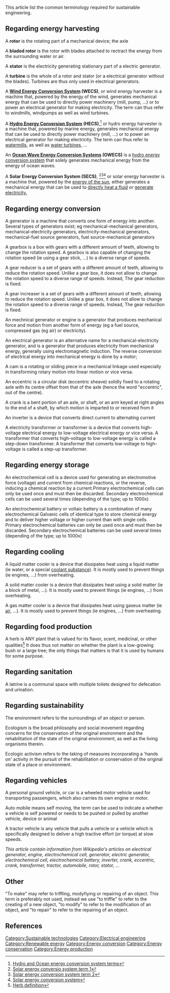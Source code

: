 This article list the common terminology required for sustainable engineering.

==Regarding energy harvesting==
A '''rotor''' is the rotating part of a mechanical device; the axle

A '''bladed rotor''' is the rotor with blades attached to rectract the energy from the surrounding water or air.

A '''stator''' is the electricity generating stationary part of a electric generator.

A '''turbine''' is the whole of a rotor and stator (or a electrical generator without the blades). Turbines are thus only used in electrical generators.

A '''[[Wind_energy_conversion_system|Wind Energy Conversion System]] (WECS)''', or wind energy harvester is a machine that, powered by the energy of the wind, generates mechanical energy that can be used to directly power machinery (mill, pump, ...) or to power an electrical generator for making electricity. The term can thus refer to windmills, windpumps as well as wind turbines.

A '''[[Hydropower|Hydro Energy Conversion System]] (HECS)''',<ref>[http://www.routledge.com/books/Energy-Harvesting-isbn9781439815083 Hydro and Ocean energy conversion system terms]</ref> or hydro energy harvester is a machine that, powered by marine energy, generates mechanical energy that can be used to directly power machinery (mill, ...) or to power an electrical generator for making electricity. The term can thus refer to [[waterwheel|watermills]], as well as [[water turbines]], ...
 
An '''[[Wave_energy|Ocean Wave Energy Conversion Systems]] (OWECS)''' is a [[hydropower|hydro energy conversion system]] that solely generates mechanical energy from the energy of ocean waves.

A '''Solar Energy Conversion System (SECS)''', <ref>[http://www.routledge.com/books/Energy-Harvesting-isbn9781439815083 Solar energy conversio system term 1]</ref><ref>[http://www.freepatentsonline.com/4085731.html Solar energy conversion system term 2]</ref><ref>[http://www.powerfromthesun.net/chapter1/Chapter1.htm Solar energy conversion system ]</ref> or solar energy harvester is a machine that, powered by the [[solar_energy|energy of the sun]], either generates a mechanical energy that can be used to [[Solar_thermal|directly heat a fluid]] or [[Photovoltaic|generate electricity.]]

==Regarding energy conversion==
A generator is a machine that converts one form of energy into another. Several types of generators exist; eg mechanical-mechanical generators, mechanical-electricity generators, electricity-mechanical generators, mechanical-fuel source generators, fuel source-mechanical generators

A gearbox is a box with gears with a different amount of teeth, allowing to change the rotation speed. A gearbox is also capable of changing the rotation speed (ie using a gear stick, ...) to a diverse range of speeds.

A gear reducer is a set of gears with a different amount of teeth, allowing to reduce the rotation speed. Unlike a gear box, it does not allow to change the rotation speed to a diverse range of speeds. Instead, The gear reduction is fixed.

A gear increaser is a set of gears with a different amount of teeth, allowing to reduce the rotation speed. Unlike a gear box, it does not allow to change the rotation speed to a diverse range of speeds. Instead, The gear reduction is fixed.
  
An mechnical generator or engine is a generator that produces mechanical force and motion from another form of energy (eg a fuel source, compressed gas (eg air) or electricity).

An electrical generator is an alternative name for a mechanical-electricity generator, and is a generator that produces electricity from mechanical energy, generally using electromagnetic induction. The reverse conversion of electrical energy into mechanical energy is done by a motor; 

A cam is a rotating or sliding piece in a mechanical linkage used especially in transforming rotary motion into linear motion or vice versa.

An eccentric is a circular disk (eccentric sheave) solidly fixed to a rotating axle with its centre offset from that of the axle (hence the word "eccentric", out of the centre).

A crank is a bent portion of an axle, or shaft, or an arm keyed at right angles to the end of a shaft, by which motion is imparted to or received from it

An inverter is a device that converts direct current to alternating current 

A electricity transformer or transformer is a device that converts high-voltage electrical energy to low-voltage electrical energy or vice versa. A transformer that converts high-voltage to low-voltage energy is called a step-down transformer. A transformer that converts low-voltage to high-voltage is called a step-up transformer.

==Regarding energy storage==
An electrochemical cell is a device used for generating an electromotive force (voltage) and current from chemical reactions, or the reverse, inducing a chemical reaction by a current.Primary electrochemical cells can only be used once and must then be discarded. Secondary electrochemical cells can be used several times (depending of the type; up to 1000x)

An electrochemical battery or voltaic battery is a combination of many electrochemical Galvanic cells of identical type to store chemical energy and to deliver higher voltage or higher current than with single cells. Primary electrochemical batteries can only be used once and must then be discarded. Secondary electrochemical batteries can be used several times (depending of the type; up to 1000x)

==Regarding cooling==
A liquid matter cooler is a device that dissipates heat using a liquid matter (ie water, or a special [http://en.wikipedia.org/wiki/Coolant coolant substance]). It is mostly used to prevent things (ie engines, ...) from overheating.

A solid matter cooler is a device that dissipates heat using a solid matter (ie a block of metal, ...). It is mostly used to prevent things (ie engines, ...) from overheating.

A gas matter cooler is a device that dissipates heat using gaseus matter (ie [http://en.wikipedia.org/wiki/Air_cooler air], ...). It is mostly used to prevent things (ie engines, ...) from overheating.

==Regarding food production==
A herb is ANY plant that is valued for its flavor, scent, medicinal, or other qualities<ref>[http://www.merriam-webster.com/dictionary/herb Herb definition]</ref> It does thus not matter on whether the plant is a low-growing bush or a large tree; the only things that matters is that it is used by humans for some purpose.

==Regarding sanitation==
A latrine is a communal space with multiple toilets designed for defecation and urination.

==Regarding sustainability==
The environment refers to the surroundings of an object or person.

Ecologism is the broad philosophy and social movement regarding concerns for the conservation of the original environment and the rehabilitation of the state of the original environment, as well as the living organisms therein.

Ecologic activism refers to the taking of measures incorporating a 'hands on' activity in the pursuit of the rehabilitation or conservation of the original state of a place or environment.

==Regarding vehicles==
A personal ground vehicle, or car is a wheeled motor vehicle used for transporting passengers, which also carries its own engine or motor.

Auto mobile means self moving, the term can be used to indicate a whether a vehicle is self powered or needs to be pushed or pulled by another vehicle, device or animal

A tractor vehicle is any vehicle that pulls a vehicle or a vehicle which is specifically designed to deliver a high tractive effort (or torque) at slow speeds.


''This article contain information from Wikipedia's articles on electrical generator, engine, electrochemical cell, generator, electric generator, electrochemical cell, electrochemical battery, inverter, crank, eccentric, crank, transformer, tractor, automobile, rotor, stator, ...''

==Other==
"To make" may refer to triffling, modyfiying or repairing of an object. This term is preferably not used, instead we use "to triffle" to refer to the creating of a new object, "to modify" to refer to the modification of an object, and "to repair" to refer to the repairing of an object.

==References==
<references/>
[[Category:Sustainable technologies]]
[[Category:Electrical engineering]]
[[Category:Renewable energy]]
[[Category:Energy conversion]]
[[Category:Energy conservation]]
[[Category:Energy production]]